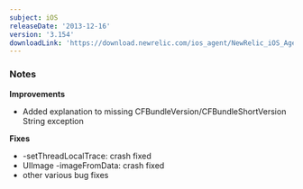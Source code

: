 ```yaml
---
subject: iOS
releaseDate: '2013-12-16'
version: '3.154'
downloadLink: 'https://download.newrelic.com/ios_agent/NewRelic_iOS_Agent_3.154.zip'
---
```


### Notes

**Improvements**

* Added explanation to missing CFBundleVersion/CFBundleShortVersion String exception

**Fixes**

* \-setThreadLocalTrace: crash fixed
* UIImage -imageFromData: crash fixed
* other various bug fixes
